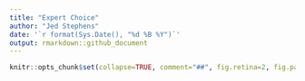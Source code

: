 ```yaml
---
title: "Expert Choice"
author: "Jed Stephens"
date: '`r format(Sys.Date(), "%d %B %Y")`'
output: rmarkdown::github_document
---
```


<!-- README.md is generated from README.Rmd. Please edit README.Rmd to make changes. -->

```r
knitr::opts_chunk$set(collapse=TRUE, comment="##", fig.retina=2, fig.path = "README_figs/README-")
```

